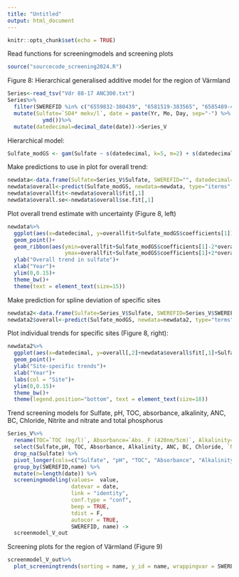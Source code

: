 ---
title: "Untitled"
output: html_document
---

```{r setup, include=FALSE}
knitr::opts_chunk$set(echo = TRUE)
```

Read functions for screeningmodels and screening plots
```{r}
source("sourcecode_screening2024.R")
```

Figure 8: Hierarchical generalised additive model for the region of Värmland
```{r}
Series<-read_tsv("Vdr 88-17 ANC300.txt")
Series%>%
  filter(SWEREFID %in% c("6559832-380439", "6581519-383565", "6585489-420879", "6586310-399589", "6591038-411956", "6635190-525485", "6538630-449064", "6585343-440992", "6652237-421507"))%>%
  mutate(Sulfate=`SO4* mekv/l`, date = paste(Yr, Mo, Day, sep="-") %>% 
           ymd())%>%
  mutate(datedecimal=decimal_date(date))->Series_V
```

Hierarchical model:
```{r}
Sulfate_modGS <- gam(Sulfate ~ s(datedecimal, k=5, m=2) + s(datedecimal, as.factor(SWEREFID) , k=5, bs="fs", m=2), data=Series_V, method="REML")
```

Make predictions to use in plot for overall trend:
```{r}
newdata<-data.frame(Sulfate=Series_V$Sulfate, SWEREFID="", datedecimal=Series_V$datedecimal)
newdata$overall<-predict(Sulfate_modGS, newdata=newdata, type="iterms", se.fit=TRUE)
newdata$overallfit<-newdata$overall$fit[,1]
newdata$overall.se<-newdata$overall$se.fit[,1]
```

Plot overall trend estimate with uncertainty (Figure 8, left)
```{r}
newdata%>%
  ggplot(aes(x=datedecimal, y=overallfit+Sulfate_modGS$coefficients[1]))+
  geom_point()+
  geom_ribbon(aes(ymin=overallfit+Sulfate_modGS$coefficients[1]-2*overall.se,
                  ymax=overallfit+Sulfate_modGS$coefficients[1]+2*overall.se), alpha=0.25, lwd=2)+
  ylab("Overall trend in sulfate")+
  xlab("Year")+
  ylim(0,0.15)+
  theme_bw()+
  theme(text = element_text(size=15))
```

Make prediction for spline deviation of specific sites

```{r}
newdata2<-data.frame(Sulfate=Series_V$Sulfate, SWEREFID=Series_V$SWEREFID, datedecimal=Series_V$datedecimal)
newdata2$overall<-predict(Sulfate_modGS, newdata=newdata2, type="terms")
```

Plot individual trends for specific sites (Figure 8, right):
```{r}
newdata2%>%
  ggplot(aes(x=datedecimal, y=overall[,2]+newdata$overall$fit[,1]+Sulfate_modGS$coefficients[1], col=as.factor(SWEREFID)))+
  geom_point()+
  ylab("Site-specific trends")+
  xlab("Year")+
  labs(col = "Site")+
  ylim(0,0.15)+
  theme_bw()+
  theme(legend.position="bottom", text = element_text(size=18))
```


Trend screening models for Sulfate, pH, TOC, absorbance, alkalinity, ANC, BC, Chloride, Nitrite and nitrate and total phosphorus

```{r}
Series_V%>%
  rename(TOC=`TOC (mg/l)`, Absorbance=`Abs._F (420nm/5cm)`, Alkalinity=`Alk/Acid (mekv/l)`, ANC=`ANC mekv/l`, BC=`BC* mekv/l`, Chloride=`Cl (mekv/l)`, `Nitrite and nitrate`=`NO2+NO3-N (?g/l)`, `Total phosphorus`=`Tot-P (?g/l)`) %>% 
  select(Sulfate,pH, TOC, Absorbance, Alkalinity, ANC, BC, Chloride, `Nitrite and nitrate`, `Total phosphorus`,  date , SWEREFID)%>%
  drop_na(Sulfate) %>% 
  pivot_longer(cols=c("Sulfate", "pH", "TOC", "Absorbance", "Alkalinity", "ANC", "BC", "Chloride", "Nitrite and nitrate", "Total phosphorus")) %>% 
  group_by(SWEREFID,name) %>% 
  mutate(n=length(date)) %>% 
  screeningmodeling(values=  value,
                    datevar = date, 
                    link = "identity", 
                    conf.type = "conf",
                    beep = TRUE, 
                    tdist = F,
                    autocor = TRUE,
                    SWEREFID, name) -> 
  screenmodel_V_out
```

Screening plots for the region of Värmland (Figure 9)

```{r}
screenmodel_V_out%>%
  plot_screeningtrends(sorting = name, y_id = name, wrappingvar = SWEREFID)

```

